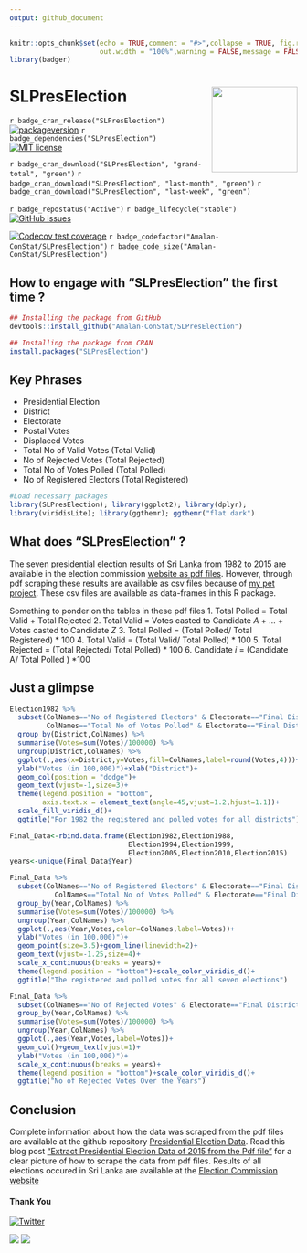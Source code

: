 ```yaml
---
output: github_document
---
```


<!-- README.md is generated from README.Rmd. Please edit that file -->

```r
knitr::opts_chunk$set(echo = TRUE,comment = "#>",collapse = TRUE, fig.retina=2, fig.path = "man/figures/",
                      out.width = "100%",warning = FALSE,message = FALSE)
library(badger)
```

# SLPresElection <img src="man/figures/logo.png" align="right" alt="" width="150" />

<!-- badges: start -->

`r badge_cran_release("SLPresElection")`
[![packageversion](https://img.shields.io/badge/Package%20version-1.0.0-orange.svg?style=flat-square)](commits/main)
`r badge_dependencies("SLPresElection")`
[![MIT license](https://img.shields.io/badge/License-MIT-blue.svg)](https://lbesson.mit-license.org/)

`r badge_cran_download("SLPresElection", "grand-total", "green")`
`r badge_cran_download("SLPresElection", "last-month", "green")`
`r badge_cran_download("SLPresElection", "last-week", "green")`

`r badge_repostatus("Active")`
`r badge_lifecycle("stable")`
[![GitHub issues](https://img.shields.io/github/issues/Amalan-ConStat/SLPresElection.svg?style=popout)](https://github.com/Amalan-ConStat/SLPresElection/issues)

[![Codecov test coverage](https://codecov.io/gh/Amalan-ConStat/SLPresElection/branch/main/graph/badge.svg)](https://app.codecov.io/gh/Amalan-ConStat/SLPresElection?branch=main)
`r badge_codefactor("Amalan-ConStat/SLPresElection")`
`r badge_code_size("Amalan-ConStat/SLPresElection")`
<!-- badges: end -->

## How to engage with "SLPresElection" the first time ? 

```r
## Installing the package from GitHub
devtools::install_github("Amalan-ConStat/SLPresElection")

## Installing the package from CRAN
install.packages("SLPresElection")
```

## Key Phrases
* Presidential Election
* District
* Electorate
* Postal Votes
* Displaced Votes
* Total No of Valid Votes (Total Valid)
* No of Rejected Votes (Total Rejected)
* Total No of Votes Polled (Total Polled)
* No of Registered Electors (Total Registered)

```r
#Load necessary packages
library(SLPresElection); library(ggplot2); library(dplyr); 
library(viridisLite); library(ggthemr); ggthemr("flat dark")
```

## What does "SLPresElection" ?

The seven presidential election results of Sri Lanka from 1982 to 2015 are available in the election commission [website as pdf files](https://elections.gov.lk/web/en/elections/elections-results/presidential-elections-results/).
However, through pdf scraping these results are available as csv files because of [my pet project](https://github.com/Amalan-ConStat/PresidentialElection). 
These csv files are available as data-frames in this R package.

Something to ponder on the tables in these pdf files
1. Total Polled = Total Valid + Total Rejected
2. Total Valid = Votes casted to Candidate $A$ + $...$ + Votes casted to Candidate $Z$
3. Total Polled $%$ = (Total Polled/ Total Registered) * $100$ 
4. Total Valid $%$ = (Total Valid/ Total Polled) * $100$
5. Total Rejected $%$ = (Total Rejected/ Total Polled) * $100$
6. Candidate $i$ $%$ = (Candidate A/ Total Polled ) *$100$

## Just a glimpse

```r
Election1982 %>% 
  subset(ColNames=="No of Registered Electors" & Electorate=="Final District Results"| 
         ColNames=="Total No of Votes Polled" & Electorate=="Final District Results")  %>% 
  group_by(District,ColNames) %>%
  summarise(Votes=sum(Votes)/100000) %>%
  ungroup(District,ColNames) %>%
  ggplot(.,aes(x=District,y=Votes,fill=ColNames,label=round(Votes,4)))+
  ylab("Votes (in 100,000)")+xlab("District")+
  geom_col(position = "dodge")+
  geom_text(vjust=-1,size=3)+
  theme(legend.position = "bottom",
        axis.text.x = element_text(angle=45,vjust=1.2,hjust=1.1))+
  scale_fill_viridis_d()+
  ggtitle("For 1982 the registered and polled votes for all districts")

```

```r
Final_Data<-rbind.data.frame(Election1982,Election1988,
                             Election1994,Election1999,
                             Election2005,Election2010,Election2015)
years<-unique(Final_Data$Year)
```

```r
Final_Data %>%
  subset(ColNames=="No of Registered Electors" & Electorate=="Final District Results" | 
           ColNames=="Total No of Votes Polled" & Electorate=="Final District Results") %>%
  group_by(Year,ColNames) %>%
  summarise(Votes=sum(Votes)/100000) %>%
  ungroup(Year,ColNames) %>%
  ggplot(.,aes(Year,Votes,color=ColNames,label=Votes))+
  ylab("Votes (in 100,000)")+
  geom_point(size=3.5)+geom_line(linewidth=2)+
  geom_text(vjust=-1.25,size=4)+
  scale_x_continuous(breaks = years)+
  theme(legend.position = "bottom")+scale_color_viridis_d()+
  ggtitle("The registered and polled votes for all seven elections")
```

```r
Final_Data %>%
  subset(ColNames=="No of Rejected Votes" & Electorate=="Final District Results") %>%
  group_by(Year,ColNames) %>%
  summarise(Votes=sum(Votes)/100000) %>%
  ungroup(Year,ColNames) %>%
  ggplot(.,aes(Year,Votes,label=Votes))+
  geom_col()+geom_text(vjust=1)+
  ylab("Votes (in 100,000)")+
  scale_x_continuous(breaks = years)+
  theme(legend.position = "bottom")+scale_color_viridis_d()+
  ggtitle("No of Rejected Votes Over the Years")
```

## Conclusion

Complete information about how the data was scraped from the pdf files are available at the github repository [Presidential Election Data](https://github.com/Amalan-ConStat/PresidentialElection).
Read this blog post ["Extract Presidential Election Data of 2015 from the Pdf file"](https://amalan-con-stat.netlify.app/post/slelection/presidential-election/2015/2015/) for a clear picture of how to scrape the data from pdf files.
Results of all elections occured in Sri Lanka are available at the [Election Commission website](https://elections.gov.lk/)

#### Thank You

[![Twitter](https://img.shields.io/twitter/url/https/github.com/Amalan-ConStat/SLPresElection.svg?style=social)](https://twitter.com/intent/tweet?text=Wow:&url=https%3A%2F%2Fgithub.com%2FAmalan-ConStat%2FSLPresElection)

[ ![](https://img.shields.io/badge/LinkedIn-Amalan%20Mahendran-black.svg?style=flat) ]( https://www.linkedin.com/in/amalan-mahendran-72b86b37/)
[ ![](https://img.shields.io/badge/Research%20Gate-Amalan%20Mahendran-black.svg?style=flat) ]( https://www.researchgate.net/profile/Amalan_Mahendran )
